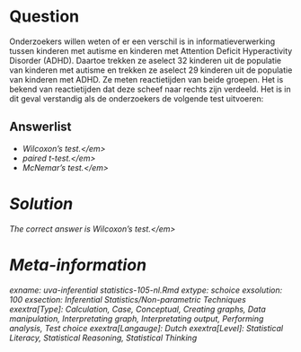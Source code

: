 Question
========

Onderzoekers willen weten of er een verschil is in informatieverwerking tussen kinderen met autisme en kinderen met Attention Deficit Hyperactivity Disorder (ADHD). Daartoe trekken ze aselect 32 kinderen uit de populatie van kinderen met autisme en trekken ze aselect 29 kinderen uit de populatie van kinderen met ADHD. Ze meten reactietijden van beide groepen. Het is bekend van reactietijden dat deze scheef naar rechts zijn verdeeld. Het is in dit geval verstandig als de onderzoekers de volgende test uitvoeren: 

Answerlist
----------
* <em>Wilcoxon's test.<\/em>
* <em>paired t-test.<\/em>
* <em>McNemar's test.<\/em>

Solution
========

The correct answer is  <em>Wilcoxon's test.<\/em> 

Meta-information
================
exname: uva-inferential statistics-105-nl.Rmd 
extype: schoice 
exsolution: 100 
exsection: Inferential Statistics/Non-parametric Techniques
exextra[Type]: Calculation, Case, Conceptual, Creating graphs, Data manipulation, Interpretating graph, Interpretating output, Performing analysis, Test choice 
exextra[Langauge]: Dutch 
exextra[Level]: Statistical Literacy, Statistical Reasoning, Statistical Thinking 
